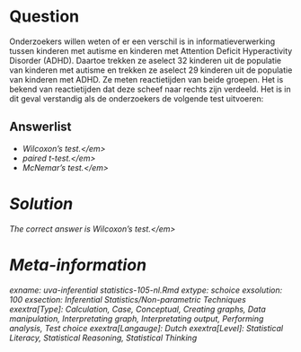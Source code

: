 Question
========

Onderzoekers willen weten of er een verschil is in informatieverwerking tussen kinderen met autisme en kinderen met Attention Deficit Hyperactivity Disorder (ADHD). Daartoe trekken ze aselect 32 kinderen uit de populatie van kinderen met autisme en trekken ze aselect 29 kinderen uit de populatie van kinderen met ADHD. Ze meten reactietijden van beide groepen. Het is bekend van reactietijden dat deze scheef naar rechts zijn verdeeld. Het is in dit geval verstandig als de onderzoekers de volgende test uitvoeren: 

Answerlist
----------
* <em>Wilcoxon's test.<\/em>
* <em>paired t-test.<\/em>
* <em>McNemar's test.<\/em>

Solution
========

The correct answer is  <em>Wilcoxon's test.<\/em> 

Meta-information
================
exname: uva-inferential statistics-105-nl.Rmd 
extype: schoice 
exsolution: 100 
exsection: Inferential Statistics/Non-parametric Techniques
exextra[Type]: Calculation, Case, Conceptual, Creating graphs, Data manipulation, Interpretating graph, Interpretating output, Performing analysis, Test choice 
exextra[Langauge]: Dutch 
exextra[Level]: Statistical Literacy, Statistical Reasoning, Statistical Thinking 
